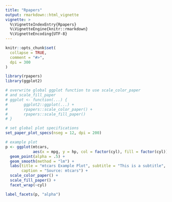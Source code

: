 ```yaml
---
title: "Rpapers"
output: rmarkdown::html_vignette
vignette: >
  %\VignetteIndexEntry{Rpapers}
  %\VignetteEngine{knitr::rmarkdown}
  %\VignetteEncoding{UTF-8}
---
```


```r
knitr::opts_chunk$set(
  collapse = TRUE,
  comment = "#>",
  dpi = 300
)
```

```r
library(rpapers)
library(ggplot2)
```

```r
# overwrite global ggplot function to use scale_color_paper 
# and scale_fill_paper
# ggplot <- function(...) {
#       ggplot2::ggplot(...) +
#       rpapers::scale_color_paper() +
#       rpapers::scale_fill_paper()
# }

# set global plot specifications
set_paper_plot_specs(nseg = 12, dpi = 200)

# example plot
p <- ggplot(mtcars, 
            aes(x = mpg, y = hp, col = factor(cyl), fill = factor(cyl))) +
  geom_point(alpha = .5) +
  geom_smooth(method = "lm") + 
  labs(title = "mtcars Example Plot", subtitle = "This is a subtitle",
       caption = "Source: mtcars") + 
  scale_color_paper() +
  scale_fill_paper() +
  facet_wrap(~cyl)

label_facets(p, "alpha")
```


